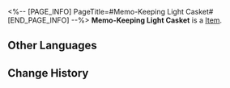 <%-- [PAGE_INFO]
PageTitle=#Memo-Keeping Light Casket#
[END_PAGE_INFO] --%>
{{Item Infobox
|id          = 300019
|image       = Item Memo-Keeping Light Casket.png{{subst:void|<!--$UPLOAD:<<SpriteOutput/ItemFigures/300020.png>-<Item Memo-Keeping Light Casket.png>-<Item Icons>>-->}}
|type        = 
|invCategory = 
|rarity      = 4
|effect      = 
|description = A container used by the Garden of Recollection to store Light Cones. You can choose to obtain one of the following 4-star Light Cones after opening it:<br />Quid Pro Quo, Fermata, We Are Wildfire, River Flows in Spring, Past and Future, Woof! Walk Time!, The Seriousness of Breakfast, Sweat Now, Cry Less
}}
{{Description|''This casket stores rare memories plucked by the Memokeepers. Crystallized slices of time will emerge when the casket cracks open.''}}
'''Memo-Keeping Light Casket''' is a [[Item]].

==Other Languages==
{{Other Languages
|en   = Memo-Keeping Light Casket
|zhs  = 忆持光匣
|zht  = 憶持光匣
|ja   = 憶光カセット
|ko   = 기억을 담는 빛의 함
|es   = Joyero guardarrecuerdos
|fr   = Petite boîte à souvenirs
|ru   = Памятный ларь
|th   = กล่องแสงเก็บความทรงจำ
|vi   = Hộp Sáng Lưu Ký Ức
|de   = Kleine Erinnerungsschachtel
|id   = Memo-Keeping Light Casket
|pt   = Caixa de Luz Guarda-Memórias
}}

==Change History==
{{Change History|3.0}}